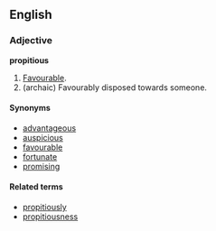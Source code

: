 ==English==

===Adjective===
'''propitious'''
# [[Favourable]].
# (archaic) Favourably disposed towards someone.

====Synonyms====
*[[advantageous]]
*[[auspicious]]
*[[favourable]]
*[[fortunate]]
*[[promising]]

====Related terms====
*[[propitiously]]
*[[propitiousness]]